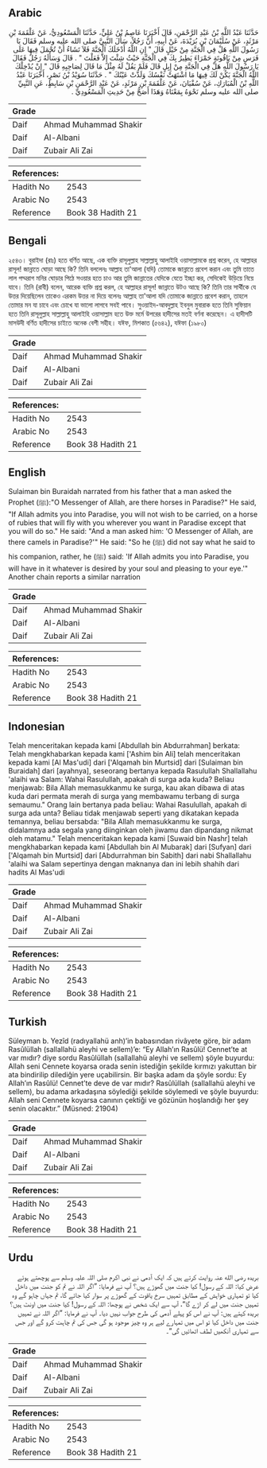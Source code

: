 ## Arabic


<div dir="rtl" lang="ar" style={{fontSize:'larger',backgroundColor:'#f8f9fa',padding:20}}>
حَدَّثَنَا عَبْدُ اللَّهِ بْنُ عَبْدِ الرَّحْمَنِ، قَالَ أَخْبَرَنَا عَاصِمُ بْنُ عَلِيٍّ، حَدَّثَنَا الْمَسْعُودِيُّ، عَنْ عَلْقَمَةَ بْنِ مَرْثَدٍ، عَنْ سُلَيْمَانَ بْنِ بُرَيْدَةَ، عَنْ أَبِيهِ، أَنَّ رَجُلاً، سَأَلَ النَّبِيَّ صلى الله عليه وسلم فَقَالَ يَا رَسُولَ اللَّهِ هَلْ فِي الْجَنَّةِ مِنْ خَيْلٍ قَالَ ‏"‏ إِنِ اللَّهُ أَدْخَلَكَ الْجَنَّةَ فَلاَ تَشَاءُ أَنْ تُحْمَلَ فِيهَا عَلَى فَرَسٍ مِنْ يَاقُوتَةٍ حَمْرَاءَ يَطِيرُ بِكَ فِي الْجَنَّةِ حَيْثُ شِئْتَ إِلاَّ فَعَلْتَ ‏"‏ ‏.‏ قَالَ وَسَأَلَهُ رَجُلٌ فَقَالَ يَا رَسُولَ اللَّهِ هَلْ فِي الْجَنَّةِ مِنْ إِبِلٍ قَالَ فَلَمْ يَقُلْ لَهُ مِثْلَ مَا قَالَ لِصَاحِبِهِ قَالَ ‏"‏ إِنْ يُدْخِلْكَ اللَّهُ الْجَنَّةَ يَكُنْ لَكَ فِيهَا مَا اشْتَهَتْ نَفْسُكَ وَلَذَّتْ عَيْنُكَ ‏"‏ ‏.‏ حَدَّثَنَا سُوَيْدُ بْنُ نَصْرٍ، أَخْبَرَنَا عَبْدُ اللَّهِ بْنُ الْمُبَارَكِ، عَنْ سُفْيَانَ، عَنْ عَلْقَمَةَ بْنِ مَرْثَدٍ، عَنْ عَبْدِ الرَّحْمَنِ بْنِ سَابِطٍ، عَنِ النَّبِيِّ صلى الله عليه وسلم نَحْوَهُ بِمَعْنَاهُ وَهَذَا أَصَحُّ مِنْ حَدِيثِ الْمَسْعُودِيِّ ‏.‏
</div>
<div style={{backgroundColor:'#f8f9fa',padding:20, marginBottom: 10}}><table> <thead> <tr> <th>Grade</th> <th></th> </tr> </thead> <tbody> <tr><td>Daif</td><td>Ahmad Muhammad Shakir</td></tr><tr><td>Daif</td><td>Al-Albani</td></tr><tr><td>Daif</td><td>Zubair Ali Zai</td></tr></tbody></table><table> <thead> <tr> <th>References:</th> <th></th> </tr> </thead> <tbody><tr><td>Hadith No</td><td>2543</td></tr><tr><td>Arabic No</td><td>2543</td></tr><tr><td>Reference</td><td>Book 38 Hadith 21</td></tr></tbody></table></div>

## Bengali


<div dir="ltr" lang="bn" style={{fontSize:'larger',backgroundColor:'#f8f9fa',padding:20}}>
২৫৪৩। বুরাইদা (রাঃ) হতে বর্ণিত আছে, এক ব্যক্তি রাসূলুল্লাহ সাল্লাল্লাহু আলাইহি ওয়াসাল্লামকে প্রশ্ন করেন, হে আল্লাহর রাসূল! জান্নাতে ঘোড়া আছে কি? তিনি বললেনঃ আল্লাহ তা'আলা (যদি) তোমাকে জান্নাতে প্রবেশ করান এবং তুমি তাতে লাল পদ্মরাগ মনির ঘোড়ার পিঠে সওয়ার হতে চাও আর তুমি জান্নাতের যেদিকে যেতে ইচ্ছা কর, সেদিকেই উড়িয়ে নিয়ে যাবে। তিনি (রাবী) বলেন, আরেক ব্যক্তি প্রশ্ন করল, হে আল্লাহর রাসূল! জান্নাতে উটও আছে কি? তিনি তার সার্থীকে যে উত্তর দিয়েছিলেন তাকেও এরকম উত্তর না দিয়ে বলেনঃ আল্লাহ তা'আলা যদি তোমাকে জান্নাতে প্রবেশ করান, তাহলে তোমার মন যা চাবে এবং চোখে যা ভালো লাগবে সবই পাবে। সুওয়াইদ-আবদুল্লাহ ইবনুল মুবারাক হতে তিনি সুফিয়ান হতে তিনি রাসূলুল্লাহ সাল্লাল্লাহু আলাইহি ওয়াসাল্লাম হতে উক্ত মর্মে উপরের হাদীসের মতই বর্ণনা করেছেন। এ হাদীসটি মাসউদী বর্ণিত হাদীসের চাইতে অনেক বেশী সহীহ। যঈফ, মিশকাত (৫৬৪২), যঈফা (১৯৮০)
</div>
<div style={{backgroundColor:'#f8f9fa',padding:20, marginBottom: 10}}><table> <thead> <tr> <th>Grade</th> <th></th> </tr> </thead> <tbody> <tr><td>Daif</td><td>Ahmad Muhammad Shakir</td></tr><tr><td>Daif</td><td>Al-Albani</td></tr><tr><td>Daif</td><td>Zubair Ali Zai</td></tr></tbody></table><table> <thead> <tr> <th>References:</th> <th></th> </tr> </thead> <tbody><tr><td>Hadith No</td><td>2543</td></tr><tr><td>Arabic No</td><td>2543</td></tr><tr><td>Reference</td><td>Book 38 Hadith 21</td></tr></tbody></table></div>

## English


<div dir="ltr" lang="en" style={{fontSize:'larger',backgroundColor:'#f8f9fa',padding:20}}>
Sulaiman bin Buraidah narrated from his father that a man asked the Prophet (ﷺ):"O Messenger of Allah, are there horses in Paradise?" He said, "If Allah admits you into Paradise, you will not wish to be carried, on a horse of rubies that will fly with you wherever you want in Paradise except that you will do so." He said: "And a man asked him: 'O Messenger of Allah, are there camels in Paradise?'" He said: "So he (ﷺ) did not say what he said to his companion, rather, he (ﷺ) said: 'If Allah admits you into Paradise, you will have in it whatever is desired by your soul and pleasing to your eye.'" Another chain reports a similar narration
</div>
<div style={{backgroundColor:'#f8f9fa',padding:20, marginBottom: 10}}><table> <thead> <tr> <th>Grade</th> <th></th> </tr> </thead> <tbody> <tr><td>Daif</td><td>Ahmad Muhammad Shakir</td></tr><tr><td>Daif</td><td>Al-Albani</td></tr><tr><td>Daif</td><td>Zubair Ali Zai</td></tr></tbody></table><table> <thead> <tr> <th>References:</th> <th></th> </tr> </thead> <tbody><tr><td>Hadith No</td><td>2543</td></tr><tr><td>Arabic No</td><td>2543</td></tr><tr><td>Reference</td><td>Book 38 Hadith 21</td></tr></tbody></table></div>

## Indonesian


<div dir="ltr" lang="id" style={{fontSize:'larger',backgroundColor:'#f8f9fa',padding:20}}>
Telah menceritakan kepada kami [Abdullah bin Abdurrahman] berkata: Telah mengkhabarkan kepada kami ['Ashim bin Ali] telah menceritakan kepada kami [Al Mas'udi] dari ['Alqamah bin Murtsid] dari [Sulaiman bin Buraidah] dari [ayahnya], seseorang bertanya kepada Rasulullah Shallallahu 'alaihi wa Salam: Wahai Rasulullah, apakah di surga ada kuda? Beliau menjawab: Bila Allah memasukkanmu ke surga, kau akan dibawa di atas kuda dari permata merah di surga yang membawamu terbang di surga semaumu." Orang lain bertanya pada beliau: Wahai Rasulullah, apakah di surga ada unta? Beliau tidak menjawab seperti yang dikatakan kepada temannya, beliau bersabda: "Bila Allah memasukkanmu ke surga, didalamnya ada segala yang diinginkan oleh jiwamu dan dipandang nikmat oleh matamu." Telah menceritakan kepada kami [Suwaid bin Nashr] telah mengkhabarkan kepada kami [Abdullah bin Al Mubarak] dari [Sufyan] dari ['Alqamah bin Murtsid] dari [Abdurrahman bin Sabith] dari nabi Shallallahu 'alaihi wa Salam sepertinya dengan maknanya dan ini lebih shahih dari hadits Al Mas'udi
</div>
<div style={{backgroundColor:'#f8f9fa',padding:20, marginBottom: 10}}><table> <thead> <tr> <th>Grade</th> <th></th> </tr> </thead> <tbody> <tr><td>Daif</td><td>Ahmad Muhammad Shakir</td></tr><tr><td>Daif</td><td>Al-Albani</td></tr><tr><td>Daif</td><td>Zubair Ali Zai</td></tr></tbody></table><table> <thead> <tr> <th>References:</th> <th></th> </tr> </thead> <tbody><tr><td>Hadith No</td><td>2543</td></tr><tr><td>Arabic No</td><td>2543</td></tr><tr><td>Reference</td><td>Book 38 Hadith 21</td></tr></tbody></table></div>

## Turkish


<div dir="ltr" lang="tr" style={{fontSize:'larger',backgroundColor:'#f8f9fa',padding:20}}>
Süleyman b. Yezîd (radıyallahü anh)’in babasından rivâyete göre, bir adam Rasûlüllah (sallallahü aleyhi ve sellem)’e: “Ey Allah’ın Rasûlü! Cennet’te at var mıdır? diye sordu Rasûlüllah (sallallahü aleyhi ve sellem) şöyle buyurdu: Allah seni Cennete koyarsa orada senin istediğin şekilde kırmızı yakuttan bir ata bindirilip dilediğin yere uçabilirsin. Bir başka adam da şöyle sordu: Ey Allah’ın Rasûlü! Cennet’te deve de var mıdır? Rasûlüllah (sallallahü aleyhi ve sellem), bu adama arkadaşına söylediği şekilde söylemedi ve şöyle buyurdu: Allah seni Cennete koyarsa canının çektiği ve gözünün hoşlandığı her şey senin olacaktır.” (Müsned: 21904)
</div>
<div style={{backgroundColor:'#f8f9fa',padding:20, marginBottom: 10}}><table> <thead> <tr> <th>Grade</th> <th></th> </tr> </thead> <tbody> <tr><td>Daif</td><td>Ahmad Muhammad Shakir</td></tr><tr><td>Daif</td><td>Al-Albani</td></tr><tr><td>Daif</td><td>Zubair Ali Zai</td></tr></tbody></table><table> <thead> <tr> <th>References:</th> <th></th> </tr> </thead> <tbody><tr><td>Hadith No</td><td>2543</td></tr><tr><td>Arabic No</td><td>2543</td></tr><tr><td>Reference</td><td>Book 38 Hadith 21</td></tr></tbody></table></div>

## Urdu


<div dir="rtl" lang="ur" style={{fontSize:'larger',backgroundColor:'#f8f9fa',padding:20}}>
بریدہ رضی الله عنہ روایت کرتے ہیں کہ ایک آدمی نے نبی اکرم صلی اللہ علیہ وسلم سے پوچھتے ہوئے عرض کیا: اللہ کے رسول! کیا جنت میں گھوڑے ہیں؟ آپ نے فرمایا: ”اگر اللہ نے تم کو جنت میں داخل کیا تو تمہاری خواہش کے مطابق تمہیں سرخ یاقوت کے گھوڑے پر سوار کیا جائے گا، تم جہاں چاہو گے وہ تمہیں جنت میں لے کر اڑے گا“، آپ سے ایک شخص نے پوچھا: اللہ کے رسول! کیا جنت میں اونٹ ہیں؟ بریدہ کہتے ہیں: آپ نے اس کو پہلے آدمی کی طرح جواب نہیں دیا۔ آپ نے فرمایا: ”اگر اللہ نے تمہیں جنت میں داخل کیا تو اس میں تمہارے لیے ہر وہ چیز موجود ہو گی جس کی تم چاہت کرو گے اور جس سے تمہاری آنکھیں لطف اٹھائیں گی“۔
</div>
<div style={{backgroundColor:'#f8f9fa',padding:20, marginBottom: 10}}><table> <thead> <tr> <th>Grade</th> <th></th> </tr> </thead> <tbody> <tr><td>Daif</td><td>Ahmad Muhammad Shakir</td></tr><tr><td>Daif</td><td>Al-Albani</td></tr><tr><td>Daif</td><td>Zubair Ali Zai</td></tr></tbody></table><table> <thead> <tr> <th>References:</th> <th></th> </tr> </thead> <tbody><tr><td>Hadith No</td><td>2543</td></tr><tr><td>Arabic No</td><td>2543</td></tr><tr><td>Reference</td><td>Book 38 Hadith 21</td></tr></tbody></table></div>